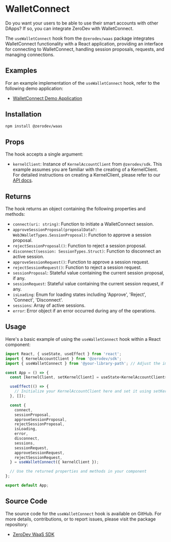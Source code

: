 # WalletConnect

Do you want your users to be able to use their smart accounts with other DApps?  If so, you can integrate ZeroDev with WalletConnect.

The `useWalletConnect` hook from the `@zerodev/waas` package integrates WalletConnect functionality with a React application, providing an interface for connecting to WalletConnect, handling session proposals, requests, and managing connections.

## Examples

For an example implementation of the `useWalletConnect` hook, refer to the following demo application:

- [WalletConnect Demo Application](https://github.com/zerodevapp/waas-wallet-connect-demo)

## Installation

```bash
npm install @zerodev/waas
```

## Props

The hook accepts a single argument:

- `kernelClient`: Instance of `KernelAccountClient` from `@zerodev/sdk`. This example assumes you are familiar with the creating of a KernelClient. For detailed instructions on creating a KernelClient, please refer to our [API docs](https://docs.zerodev.app/sdk/core-api/create-account).

## Returns

The hook returns an object containing the following properties and methods:

- `connect(uri: string)`: Function to initiate a WalletConnect session.
- `approveSessionProposal(proposalData?: Web3WalletTypes.SessionProposal)`: Function to approve a session proposal.
- `rejectSessionProposal()`: Function to reject a session proposal.
- `disconnect(session: SessionTypes.Struct)`: Function to disconnect an active session.
- `approveSessionRequest()`: Function to approve a session request.
- `rejectSessionRequest()`: Function to reject a session request.
- `sessionProposal`: Stateful value containing the current session proposal, if any.
- `sessionRequest`: Stateful value containing the current session request, if any.
- `isLoading`: Enum for loading states including 'Approve', 'Reject', 'Connect', 'Disconnect'.
- `sessions`: Array of active sessions.
- `error`: Error object if an error occurred during any of the operations.

## Usage

Here's a basic example of using the `useWalletConnect` hook within a React component:

```jsx
import React, { useState, useEffect } from 'react';
import { KernelAccountClient } from '@zerodev/sdk';
import { useWalletConnect } from '@your-library-path'; // Adjust the import path according to your project structure

const App = () => {
  const [kernelClient, setKernelClient] = useState<KernelAccountClient>();

  useEffect(() => {
    // Initialize your KernelAccountClient here and set it using setKernelClient
  }, []);

  const {
    connect,
    sessionProposal,
    approveSessionProposal,
    rejectSessionProposal,
    isLoading,
    error,
    disconnect,
    sessions,
    sessionRequest,
    approveSessionRequest,
    rejectSessionRequest,
  } = useWalletConnect({ kernelClient });

  // Use the returned properties and methods in your component
};

export default App;
```

## Source Code

The source code for the `useWalletConnect` hook is available on GitHub. For more details, contributions, or to report issues, please visit the package repository:

- [ZeroDev WaaS SDK](https://github.com/zerodevapp/waas)
